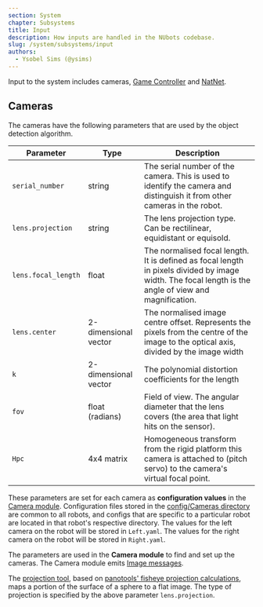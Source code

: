 ```yaml
---
section: System
chapter: Subsystems
title: Input
description: How inputs are handled in the NUbots codebase.
slug: /system/subsystems/input
authors:
  - Ysobel Sims (@ysims)
---
```


Input to the system includes cameras, [Game Controller](https://github.com/RoboCup-Humanoid-TC/GameController) and [NatNet](https://optitrack.com/products/natnet-sdk/).

## Cameras

The cameras have the following parameters that are used by the object detection algorithm.

| Parameter           | Type                 | Description                                                                                                                                           |
| ------------------- | -------------------- | ----------------------------------------------------------------------------------------------------------------------------------------------------- |
| `serial_number`     | string               | The serial number of the camera. This is used to identify the camera and distinguish it from other cameras in the robot.                              |
| `lens.projection`   | string               | The lens projection type. Can be rectilinear, equidistant or equisold.                                                                                |
| `lens.focal_length` | float                | The normalised focal length. It is defined as focal length in pixels divided by image width. The focal length is the angle of view and magnification. |
| `lens.center`       | 2-dimensional vector | The normalised image centre offset. Represents the pixels from the centre of the image to the optical axis, divided by the image width                |
| `k`                 | 2-dimensional vector | The polynomial distortion coefficients for the length                                                                                                 |
| `fov`               | float (radians)      | Field of view. The angular diameter that the lens covers (the area that light hits on the sensor).                                                    |
| `Hpc`               | 4x4 matrix           | Homogeneous transform from the rigid platform this camera is attached to (pitch servo) to the camera's virtual focal point.                           |

These parameters are set for each camera as **configuration values** in the [Camera module](https://github.com/NUbots/NUbots/tree/main/module/input/Camera/data/config). Configuration files stored in the [config/Cameras directory](https://github.com/NUbots/NUbots/tree/main/module/input/Camera/data/config/Cameras) are common to all robots, and configs that are specific to a particular robot are located in that robot's respective directory. The values for the left camera on the robot will be stored in `Left.yaml`. The values for the right camera on the robot will be stored in `Right.yaml`.

The parameters are used in the **Camera module** to find and set up the cameras. The Camera module emits [Image messages](https://github.com/NUbots/NUbots/tree/main/shared/message/input/Image.proto).

The [projection tool](https://github.com/NUbots/NUbots/tree/main/shared/utility/vision/projection.h), based on [panotools' fisheye projection calculations](https://wiki.panotools.org/Fisheye_Projection), maps a portion of the surface of a sphere to a flat image. The type of projection is specified by the above parameter `lens.projection`.
